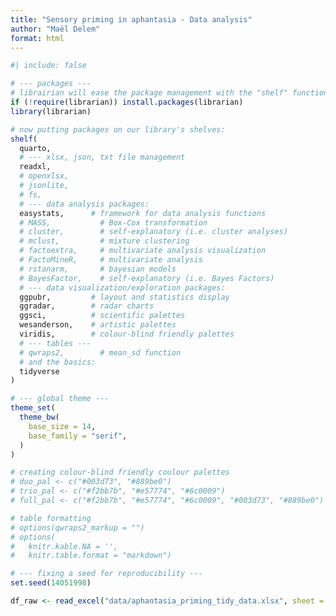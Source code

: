 ```yaml
---
title: "Sensory priming in aphantasia - Data analysis"
author: "Maël Delem"
format: html
---
```


```r
#| include: false

# --- packages ---
# librairian will ease the package management with the "shelf" function
if (!require(librarian)) install.packages(librarian)
library(librarian)

# now putting packages on our library's shelves:
shelf(
  quarto,
  # --- xlsx, json, txt file management
  readxl,
  # openxlsx,
  # jsonlite,
  # fs,
  # --- data analysis packages:
  easystats,      # framework for data analysis functions
  # MASS,           # Box-Cox transformation
  # cluster,        # self-explanatory (i.e. cluster analyses)
  # mclust,         # mixture clustering
  # factoextra,     # multivariate analysis visualization
  # FactoMineR,     # multivariate analysis
  # rstanarm,       # bayesian models
  # BayesFactor,    # self-explanatory (i.e. Bayes Factors)
  # --- data visualization/exploration packages:
  ggpubr,         # layout and statistics display
  ggradar,        # radar charts
  ggsci,          # scientific palettes
  wesanderson,    # artistic palettes
  viridis,        # colour-blind friendly palettes
  # --- tables ---
  # qwraps2,        # mean_sd function
  # and the basics:
  tidyverse
)

# --- global theme ---
theme_set(
  theme_bw(
    base_size = 14,
    base_family = "serif",
  )
)

# creating colour-blind friendly coulour palettes
# duo_pal <- c("#003d73", "#889be0")
# trio_pal <- c("#f2bb7b", "#e57774", "#6c0009")
# full_pal <- c("#f2bb7b", "#e57774", "#6c0009", "#003d73", "#889be0")

# table formatting
# options(qwraps2_markup = "")
# options(
#   knitr.kable.NA = '',
#   knitr.table.format = "markdown")

# --- fixing a seed for reproducibility ---
set.seed(14051998)
```

```r

df_raw <- read_excel("data/aphantasia_priming_tidy_data.xlsx", sheet = "data_raw")

```































